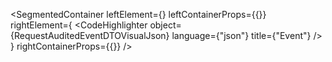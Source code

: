 
<SegmentedContainer
  leftElement={<RequestAuditedEventDTODesc />}
  leftContainerProps={{}}
  rightElement={
    <CodeHighlighter
      object={RequestAuditedEventDTOVisualJson}
      language={"json"}
      title={"Event"}
    />
  }
  rightContainerProps={{}}
/>
